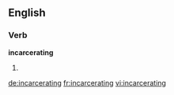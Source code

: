 ==English==

===Verb===
'''incarcerating'''

# {{present participle of|[[incarcerate]]}}

[[de:incarcerating]]
[[fr:incarcerating]]
[[vi:incarcerating]]